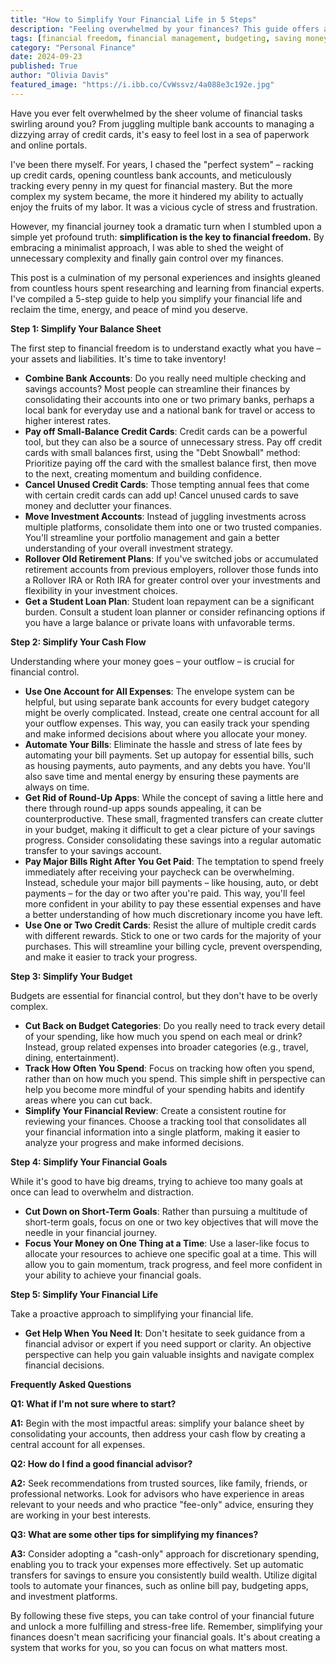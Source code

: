 ```yaml
---
title: "How to Simplify Your Financial Life in 5 Steps"
description: "Feeling overwhelmed by your finances? This guide offers a simple yet powerful 5-step approach to simplify your money management, reduce stress, and gain control of your financial future."
tags: [financial freedom, financial management, budgeting, saving money, debt management, personal finance, financial planning, financial goals, simplification, stress reduction]
category: "Personal Finance"
date: 2024-09-23
published: True
author: "Olivia Davis"
featured_image: "https://i.ibb.co/CvWssvz/4a088e3c192e.jpg"
---
```



Have you ever felt overwhelmed by the sheer volume of financial tasks swirling around you? From juggling multiple bank accounts to managing a dizzying array of credit cards, it's easy to feel lost in a sea of paperwork and online portals. 

I've been there myself. For years, I chased the "perfect system" – racking up credit cards, opening countless bank accounts, and meticulously tracking every penny in my quest for financial mastery. But the more complex my system became, the more it hindered my ability to actually enjoy the fruits of my labor.  It was a vicious cycle of stress and frustration. 

However, my financial journey took a dramatic turn when I stumbled upon a simple yet profound truth: **simplification is the key to financial freedom.**  By embracing a minimalist approach, I was able to shed the weight of unnecessary complexity and finally gain control over my finances.  

This post is a culmination of my personal experiences and insights gleaned from countless hours spent researching and learning from financial experts.  I've compiled a 5-step guide to help you simplify your financial life and reclaim the time, energy, and peace of mind you deserve.  

**Step 1:  Simplify Your Balance Sheet**

The first step to financial freedom is to understand exactly what you have – your assets and liabilities.  It's time to take inventory!

* **Combine Bank Accounts**: Do you really need multiple checking and savings accounts? Most people can streamline their finances by consolidating their accounts into one or two primary banks, perhaps a local bank for everyday use and a national bank for travel or access to higher interest rates.
* **Pay off Small-Balance Credit Cards**: Credit cards can be a powerful tool, but they can also be a source of unnecessary stress.  Pay off credit cards with small balances first, using the "Debt Snowball" method:  Prioritize paying off the card with the smallest balance first, then move to the next, creating momentum and building confidence.
* **Cancel Unused Credit Cards**:  Those tempting annual fees that come with certain credit cards can add up!  Cancel unused cards to save money and declutter your finances.  
* **Move Investment Accounts**:  Instead of juggling investments across multiple platforms, consolidate them into one or two trusted companies. You'll streamline your portfolio management and gain a better understanding of your overall investment strategy.
* **Rollover Old Retirement Plans**: If you've switched jobs or accumulated retirement accounts from previous employers, rollover those funds into a Rollover IRA or Roth IRA for greater control over your investments and flexibility in your investment choices.
* **Get a Student Loan Plan**:  Student loan repayment can be a significant burden.  Consult a student loan planner or consider refinancing options if you have a large balance or private loans with unfavorable terms.

**Step 2:  Simplify Your Cash Flow**

Understanding where your money goes – your outflow – is crucial for financial control.

* **Use One Account for All Expenses**:  The envelope system can be helpful, but using separate bank accounts for every budget category might be overly complicated. Instead, create one central account for all your outflow expenses. This way, you can easily track your spending and make informed decisions about where you allocate your money.
* **Automate Your Bills**: Eliminate the hassle and stress of late fees by automating your bill payments. Set up autopay for essential bills, such as housing payments, auto payments, and any debts you have.  You'll also save time and mental energy by ensuring these payments are always on time.
* **Get Rid of Round-Up Apps**: While the concept of saving a little here and there through round-up apps sounds appealing, it can be counterproductive. These small, fragmented transfers can create clutter in your budget, making it difficult to get a clear picture of your savings progress.  Consider consolidating these savings into a regular automatic transfer to your savings account.
* **Pay Major Bills Right After You Get Paid**: The temptation to spend freely immediately after receiving your paycheck can be overwhelming.  Instead, schedule your major bill payments – like housing, auto, or debt payments – for the day or two after you're paid. This way, you'll feel more confident in your ability to pay these essential expenses and have a better understanding of how much discretionary income you have left.
* **Use One or Two Credit Cards**:  Resist the allure of multiple credit cards with different rewards.  Stick to one or two cards for the majority of your purchases.  This will streamline your billing cycle, prevent overspending, and make it easier to track your progress.

**Step 3:  Simplify Your Budget**

Budgets are essential for financial control, but they don't have to be overly complex.

* **Cut Back on Budget Categories**:  Do you really need to track every detail of your spending, like how much you spend on each meal or drink?  Instead, group related expenses into broader categories (e.g., travel, dining, entertainment).  
* **Track How Often You Spend**:  Focus on tracking how often you spend, rather than on how much you spend. This simple shift in perspective can help you become more mindful of your spending habits and identify areas where you can cut back.
* **Simplify Your Financial Review**:  Create a consistent routine for reviewing your finances. Choose a tracking tool that consolidates all your financial information into a single platform, making it easier to analyze your progress and make informed decisions. 

**Step 4:  Simplify Your Financial Goals**

While it's good to have big dreams, trying to achieve too many goals at once can lead to overwhelm and distraction.

* **Cut Down on Short-Term Goals**:  Rather than pursuing a multitude of short-term goals, focus on one or two key objectives that will move the needle in your financial journey.  
* **Focus Your Money on One Thing at a Time**:  Use a laser-like focus to allocate your resources to achieve one specific goal at a time.  This will allow you to gain momentum, track progress, and feel more confident in your ability to achieve your financial goals.

**Step 5:  Simplify Your Financial Life**

Take a proactive approach to simplifying your financial life.

* **Get Help When You Need It**: Don't hesitate to seek guidance from a financial advisor or expert if you need support or clarity.  An objective perspective can help you gain valuable insights and navigate complex financial decisions.

**Frequently Asked Questions**

**Q1: What if I'm not sure where to start?**

**A1:**  Begin with the most impactful areas:  simplify your balance sheet by consolidating your accounts, then address your cash flow by creating a central account for all expenses.

**Q2:  How do I find a good financial advisor?**

**A2:**  Seek recommendations from trusted sources, like family, friends, or professional networks. Look for advisors who have experience in areas relevant to your needs and who practice "fee-only" advice, ensuring they are working in your best interests.

**Q3:  What are some other tips for simplifying my finances?**

**A3:**  Consider adopting a "cash-only" approach for discretionary spending, enabling you to track your expenses more effectively. Set up automatic transfers for savings to ensure you consistently build wealth.  Utilize digital tools to automate your finances, such as online bill pay, budgeting apps, and investment platforms.

By following these five steps, you can take control of your financial future and unlock a more fulfilling and stress-free life. Remember, simplifying your finances doesn't mean sacrificing your financial goals. It's about creating a system that works for you, so you can focus on what matters most.
